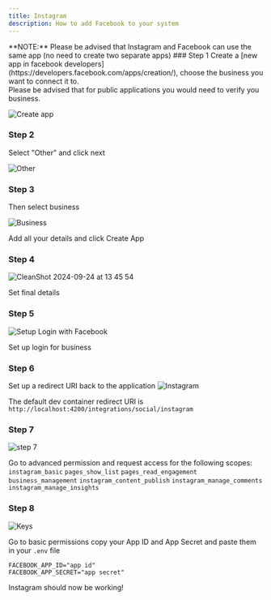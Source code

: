 ```yaml
---
title: Instagram
description: How to add Facebook to your system
---
```



<Callout type="warning">
	**NOTE:** Please be advised that Instagram and Facebook can use the same app (no need to create two separate apps)
</Callout>

<Steps>
### Step 1
Create a [new app in facebook developers](https://developers.facebook.com/apps/creation/), choose the business you want to connect it to.<br />
Please be advised that for public applications you would need to verify you business.

![Create app](https://github.com/user-attachments/assets/e24f15a7-d9b1-48cb-8952-7a5258923b4c)

### Step 2
Select "Other" and click next

![Other](https://github.com/user-attachments/assets/9c976b82-0b73-4d1d-b3ef-cf98e4cc0c50)

### Step 3
Then select business

![Business](https://github.com/user-attachments/assets/74bde861-5441-46bb-b5b8-c5229e980237)

Add all your details and click Create App

### Step 4
![CleanShot 2024-09-24 at 13 45 54](https://github.com/user-attachments/assets/f0c03825-0f9b-4467-94a4-ab8cf6ed7e1d)

Set final details

### Step 5
![Setup Login with Facebook](https://github.com/user-attachments/assets/08d3c1d1-d498-49d1-adac-aa6248e7c10c)

Set up login for business

### Step 6
Set up a redirect URI back to the application
![Instagram](https://github.com/user-attachments/assets/78496d3f-3b84-4724-afc8-ed217d892c6d)

The default dev container redirect URI is `http://localhost:4200/integrations/social/instagram`

### Step 7
![step 7](https://github.com/user-attachments/assets/a81aa2a3-de66-4099-906b-b78c641d1a23)

Go to advanced permission and request access for the following scopes:
`instagram_basic`
`pages_show_list`
`pages_read_engagement`
`business_management`
`instagram_content_publish`
`instagram_manage_comments`
`instagram_manage_insights`

### Step 8
![Keys](https://github.com/user-attachments/assets/ac11f87f-4951-47f8-8344-7fbc9de942e4)

Go to basic permissions copy your App ID and App Secret and paste them in your `.env` file

```env
FACEBOOK_APP_ID="app id"
FACEBOOK_APP_SECRET="app secret"
```

Instagram should now be working!
</Steps>